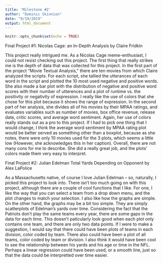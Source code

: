 ```yaml
---
title: 'Milestone #2'
author: "Dominic Skinnion"
date: "9/19/2019"
output: html_document
---
```


```r
knitr::opts_chunk$set(echo = TRUE)
```

Final Project #1: Nicolas Cage: an In-Depth Analysis by Claire Fridkin

  This project really intrigued me. As a Nicolas Cage meme-enthusiast, I could not resist checking out this project. The first thing that really strikes me is the depth of data that was collected for this project. In the first part of the project "Movie Textual Analysis," there are ten movies from which Claire analyzed the scripts. For each script, she tallied the utterances of each word in the script and plotted the 10 most used negative and positive words. She also made a bar plot with the distribution of negative and positive word scores with their number of utterences and a plot of runtime vs. the positivity or negativity of expression. I really like the use of colors that she chose for this plot because it shows the range of expression. In the second part of her analysis, she divides all of his movies by their MPAA ratings, and evaluates variables such as number of movies, box office revenue, release date, critic scores, and average word sentiment. Again, her use of colors really stands out as a pro to this project. If I had to pick one thing that I would change, I think the average word sentiment by MPAA rating plot would be better served as something other than a boxplot, because as she notes, there were only 10 movies used for the 3 plots, which seems a little low (However, she acknowledges this in her caption). Overall, there are not many cons for me to describe. She did a really great job, and the plots' colors made them very easy to interpret.
  
  
  
Final Project #2: Julian Edelman Total Yards Depending on Opponent by Alex LaPolice

As a Massachusetts native, of course I love Julian Edelman -- so, naturally, I picked this project to look into. There isn't too much going on with this project, although there are a couple of cool functions that I like. For one, I like the way that you can select a team from a drop down menu, and the plot changes to match your selection. I also like how the graphs are simple. On the other hand, the graphs may be a bit too simple. They are simply scatterplots of Edelman's yards over time. Considering the fact that the Patriots don't play the same teams every year, there are some gaps in the data for each time. This doesn't paticularly look good when each plot only contains one team, and there are only two data points. If I were to make a suggestion, I would say that there could have been plots of teams in each division, color coded by team. There also could have been a plot of all teams, color coded by team or division. I also think it would have been cool to see the relationship between his yards and his age or time in the NFL. Perhaps a linear regression could have been used, or a smooth line, just so that the data could be interpretted over time easier. 